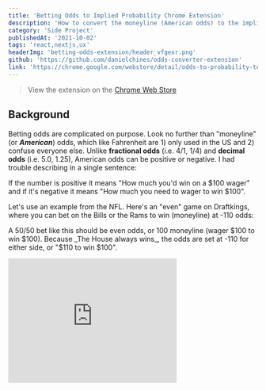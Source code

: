 ```yaml
---
title: 'Betting Odds to Implied Probability Chrome Extension'
description: 'How to convert the moneyline (American odds) to the implied probability.'
category: 'Side Project'
publishedAt: '2021-10-02'
tags: 'react,nextjs,ux'
headerImg: 'betting-odds-extension/header_vfgexr.png'
github: 'https://github.com/danielchines/odds-converter-extension'
link: 'https://chrome.google.com/webstore/detail/odds-to-probability-text/nofjpbibnnkinmfndoknlbkchbecgbkb'
---
```


<CloudinaryImg
  mdx
  publicId='/dannyhines.io/betting-odds-extension/header_vfgexr.png'
  alt='header image'
  width={3840}
  height={2160}
/>

> View the extension on the
> [Chrome Web Store](https://chrome.google.com/webstore/detail/odds-to-probability-text/nofjpbibnnkinmfndoknlbkchbecgbkb)

## Background

Betting odds are complicated on purpose. Look no further than "moneyline" (or
**_American_**) odds, which like Fahrenheit are 1) only used in the US and 2) confuse
everyone else. Unlike **fractional odds** (i.e. 4/1, 1/4) and **decimal odds** (i.e. 5.0,
1.25), American odds can be positive or negative. I had trouble describing in a single
sentence:

<GrayBox>
  If the number is positive it means "How much you'd win on a $100 wager" and if it's
  negative it means "How much you need to wager to win $100".
</GrayBox>

Let's use an example from the NFL. Here's an "even" game on Draftkings, where you can bet on
the Bills or the Rams to win (moneyline) at -110 odds:

<CloudinaryImg
  mdx
  publicId='/dannyhines.io/betting-odds-extension/betting-odds_gj3d7c.png'
  alt='nfl betting odds'
  width={555}
  height={155}
/>

A 50/50 bet like this should be even odds, or 100 moneyline (wager $100 to win $100).
Because _The House always wins_, the odds are set at -110 for either side, or "$110 to win
$100".

<iframe
  src='https://giphy.com/embed/glmRyiSI3v5E4'
  width='340'
  height='251'
  frameBorder='0'
  className='giphy-embed mx-auto'
/>

Let's say I'm going to flip a coin - if it's heads I'll give you $10, if it's tails you owe
me $11. If you play this game over and over, it's easy to see why you'd lose money over
time. When it's -110, or worse something like _+350 to win the Super Bowl_, it's difficult
to know if you're getting a "fair" price.

> I'm sure there's an argument why the moneyline odds betting syntax makes more sense, but
> in reality it's just another way that casinos try to distract you from the amount of money
> you're losing.

### Implied Probability

Assuming the odds are "fair", the implied probability is the percentage chance that the bet
is supposed to win. In the coin example, the probability of heads is 50%. At -110 odds,
however, the implied probability of choosing the Rams (or the Bills) isn't 50%, but 52.38%.

> -110 odds is like saying the odds are 110 / (100 + 110) = 11/21 = 0.5238095 = 52.38% (I'll
> explain later)

You can tell how much the vig is by adding up the implied probabilities, which in the NFL
example is about 105%. When betting on Futures, like "Super Bowl winner", this can be 140%
or higher. This how sportsbooks make money: _bets typically cost more than they should_.

> Using the implied probability is simpler way to look at sports betting: a "good bet" is
> one where you believe the percentage chance is higher than the implied probability.

### Converting odds

There are three main ways to frame odds:

- **Fractional**: The profit / wager.
- **Decimal**: The ratio of the payout amount, including the original stake, to the stake
  itself.
- **Moneyline/American**:
  - Positive: How much money will be won on a $100 wager.
  - Negative: How much money must be wagered to win $100.

<GrayBox>
  **For example**: <br />
  4/1 fractional odds implies you could make $400 profit on a $100 wager, which is +400 American
  or 5.0 decimal (you get back 5x your original wager). <br />
  1/4 odds is "wager $400 to win $100", or 1.25 in decimal. This would be -400 in freedom
  units.
</GrayBox>

Converting from decimal to implied probability is easy - just do 1 divided by the decimal
odds. If you need to convert a moneyline to a probability, however, it's kinda messy:

If Odds < 0:

- **Probability = (-1\*(Odds)) / (-1(Odds) + 100)**

If Odds > 0:

- **Probability = 100 / (Odds + 100)**

## Building a Chrome Extension

I decided to automate the process by making a Chrome extension to convert the odds for me.
It's a lightweight extension that scans any webpage for instances of American odds (-130,
+140, etc), converts it to implied probability as a percentage, and inserts the probability
next to the odds.

In javascript, the conversion function looks something like this, where `match` is the
moneyline odds as a string:

```js
function replacer(match) {
  const num = parseInt(match.slice(1, match.length));
  let replacement = '';
  if (match[0] === '-') {
    replacement = ((num / (num + 100)) * 100).toFixed(1);
  } else {
    replacement = ((100 / (num + 100)) * 100).toFixed(1);
  }
  return match + ' (' + replacement + '%)';
}
```

When the extension is activated, it runs through this function to replace the text on the
page:

```js
function replaceAllText(active) {
  // Replace every text element on the page
  let body = document.getElementsByTagName('body')[0];
  let textNodes = [...body.querySelectorAll('*')]
    .map((l) => [...l.childNodes])
    .flat()
    .filter((l) => l.nodeType === 3);

  for (let i = 0; i < textNodes.length; i++) {
    textNodeInnerHTML(textNodes[i], active);
  }
}
```

Specifically, `textNodeInnerHTML()` is either creating a new div to add to the page, or
removing the already-added div if they're toggling off the 'active' state. That regex is
basically searching for American odds if it's `active`, otherwise it's looking for the
inserted probabilities like "(55%)".

```js
unction textNodeInnerHTML(textNode, active) {
  let regex = active ? /([+-])(\d\d\d+)/g : / \(\d*\.\d\%\)/g;
  var div = document.createElement("div");
  textNode.parentNode.insertBefore(div, textNode);
  div.insertAdjacentHTML(
    "afterend",
    textNode.data.replace(regex, active ? replacer : "")
  );
  div.remove();
  textNode.remove();
}
```

And that's pretty much it, other than adding a background script to know when the extension
is actually triggered, and adding a listener to call the code above. For that same Bills
Rams game, here's what happens when you click on the extension:

<CloudinaryImg
  mdx
  publicId='/dannyhines.io/betting-odds-extension/betting-odds-converted_cp9czb.png'
  alt='nfl betting odds'
  width={555}
  height={155}
/>

<CloudinaryImg
  mdx
  publicId='/dannyhines.io/betting-odds-extension/i-like-those-odds_kbnroj.png'
  alt='i like those odds'
  width={800 / 2}
  height={450 / 2}
/>

## Building and deploying to the Chrome Web Store

To deploy it I had to register as a
[Chrome Web Store Developer](https://developer.chrome.com/docs/webstore/register/) and add a
`manifest.json` file with the extension's metadata. I also put together some images for the
Web Store listing. Then to zip it all up:

```bash
zip -r build.zip images/ background.js content_script.js manifest.json
```

Then in the
[Chrome Web Store Developer Dashboard](https://chrome.google.com/u/1/webstore/devconsole),
upload that `build.zip` and after a review from Google it was available for download.
